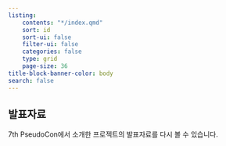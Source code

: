 ```yaml
---
listing:
    contents: "*/index.qmd"
    sort: id
    sort-ui: false
    filter-ui: false
    categories: false
    type: grid
    page-size: 36
title-block-banner-color: body
search: false
---
```


## 발표자료
7th PseudoCon에서 소개한 프로젝트의 발표자료를 다시 볼 수 있습니다.